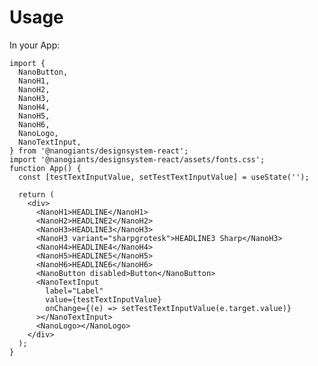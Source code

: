 
<Meta title="Overview/Usage" />

# Usage

In your App:

```tsx
import {
  NanoButton,
  NanoH1,
  NanoH2,
  NanoH3,
  NanoH4,
  NanoH5,
  NanoH6,
  NanoLogo,
  NanoTextInput,
} from '@nanogiants/designsystem-react';
import '@nanogiants/designsystem-react/assets/fonts.css';
function App() {
  const [testTextInputValue, setTestTextInputValue] = useState('');

  return (
    <div>
      <NanoH1>HEADLINE</NanoH1>
      <NanoH2>HEADLINE2</NanoH2>
      <NanoH3>HEADLINE3</NanoH3>
      <NanoH3 variant="sharpgrotesk">HEADLINE3 Sharp</NanoH3>
      <NanoH4>HEADLINE4</NanoH4>
      <NanoH5>HEADLINE5</NanoH5>
      <NanoH6>HEADLINE6</NanoH6>
      <NanoButton disabled>Button</NanoButton>
      <NanoTextInput
        label="Label"
        value={testTextInputValue}
        onChange={(e) => setTestTextInputValue(e.target.value)}
      ></NanoTextInput>
      <NanoLogo></NanoLogo>
    </div>
  );
}
```

<App />

